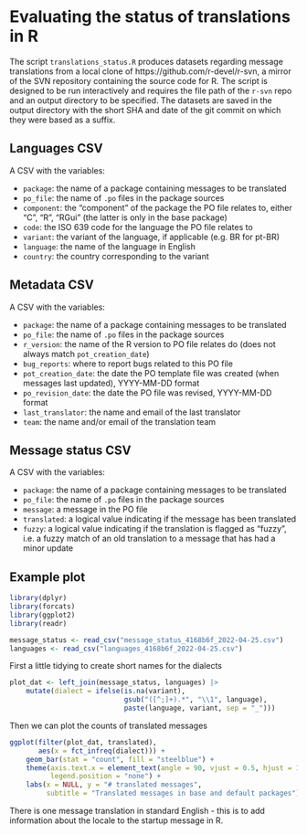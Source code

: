 # Evaluating the status of translations in R

The script `translations_status.R` produces datasets regarding message translations from a local clone of https://github.com/r-devel/r-svn, 
a mirror of the SVN repository containing the source code for R. 
The script is designed to be run interactively and requires the file path of the `r-svn` repo and an output directory to be specified.
The datasets are saved in the output directory with the short SHA and date of the git commit on which they were based as a suffix.

## Languages CSV

A CSV with the variables:

- `package`: the name of a package containing messages to be translated
- `po_file`: the name of `.po` files in the package sources
- `component`: the "component" of the package the PO file relates to, either "C", "R", "RGui" (the latter is only in the base package)
- `code`: the ISO 639 code for the language the PO file relates to
- `variant`: the variant of the language, if applicable (e.g. BR for pt-BR)
- `language`: the name of the language in English
- `country`: the country corresponding to the variant

## Metadata CSV

A CSV with the variables:

- `package`: the name of a package containing messages to be translated
- `po_file`: the name of `.po` files in the package sources
- `r_version`: the name of the R version to PO file relates do (does not always match `pot_creation_date`)
- `bug_reports`: where to report bugs related to this PO file
- `pot_creation_date`: the date the PO template file was created (when messages last updated), YYYY-MM-DD format
- `po_revision_date`: the date the PO file was revised, YYYY-MM-DD format
- `last_translator`: the name and email of the last translator
- `team`: the name and/or email of the translation team

## Message status CSV

A CSV with the variables:

- `package`: the name of a package containing messages to be translated
- `po_file`: the name of `.po` files in the package sources
- `message`: a message in the PO file
- `translated`: a logical value indicating if the message has been translated
- `fuzzy`: a logical value indicating if the translation is flagged as "fuzzy", i.e. a fuzzy match of an old translation to a message that has had a minor update

## Example plot

```r
library(dplyr)
library(forcats)
library(ggplot2)
library(readr)
```

```r
message_status <- read_csv("message_status_4168b6f_2022-04-25.csv")
languages <- read_csv("languages_4168b6f_2022-04-25.csv")
```

First a little tidying to create short names for the dialects
```r
plot_dat <- left_join(message_status, languages) |>
    mutate(dialect = ifelse(is.na(variant),
                            gsub("([^;]+).*", "\\1", language),
                            paste(language, variant, sep = "_")))
```                            
Then we can plot the counts of translated messages
```r
ggplot(filter(plot_dat, translated),
       aes(x = fct_infreq(dialect))) +
    geom_bar(stat = "count", fill = "steelblue") +
    theme(axis.text.x = element_text(angle = 90, vjust = 0.5, hjust = 1),
          legend.position = "none") +
    labs(x = NULL, y = "# translated messages",
         subtitle = "Translated messages in base and default packages")
```
There is one message translation in standard English - this is to add information about the locale to the startup message in R.
